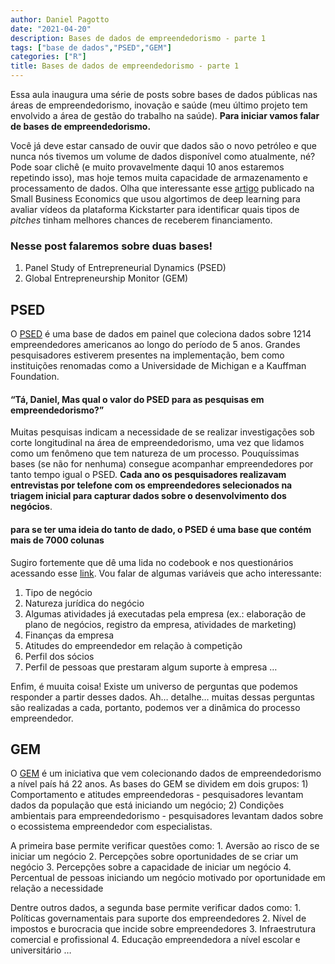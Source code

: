 ```yaml
---
author: Daniel Pagotto
date: "2021-04-20"
description: Bases de dados de empreendedorismo - parte 1
tags: ["base de dados","PSED","GEM"]
categories: ["R"]
title: Bases de dados de empreendedorismo - parte 1
---
```


Essa aula inaugura uma série de posts sobre bases de dados públicas nas áreas de empreendedorismo, inovação e saúde (meu último projeto tem envolvido a área de gestão do trabalho na saúde). **Para iniciar vamos falar de bases de empreendedorismo.**

Você já deve estar cansado de ouvir que dados são o novo petróleo e que nunca nós tivemos um volume de dados disponível como atualmente, né? Pode soar clichê (e muito provavelmente daqui 10 anos estaremos repetindo isso), mas hoje temos muita capacidade de armazenamento e processamento de dados. Olha que interessante esse [artigo](https://link.springer.com/article/10.1007/s11187-019-00218-w) publicado na Small Business Economics que usou algortimos de deep learning para avaliar vídeos da plataforma Kickstarter para identificar quais tipos de *pitches* tinham melhores chances de receberem financiamento. 

### Nesse post falaremos sobre duas bases!

1. Panel Study of Entrepreneurial Dynamics (PSED)
2. Global Entrepreneurship Monitor (GEM)

## PSED

O [PSED](http://www.psed.isr.umich.edu/psed/home) é uma base de dados em painel que coleciona dados sobre 1214 empreendedores americanos ao longo do período de 5 anos. Grandes pesquisadores estiverem presentes na implementação, bem como instituições renomadas como a Universidade de Michigan e a Kauffman Foundation. 

#### "Tá, Daniel, Mas qual o valor do PSED para as pesquisas em empreendedorismo?"

Muitas pesquisas indicam a necessidade de se realizar investigações sob corte longitudinal na área de empreendedorismo, uma vez que lidamos como um fenômeno que tem natureza de um processo. Pouquíssimas bases (se não for nenhuma) consegue acompanhar empreendedores por tanto tempo igual o PSED. **Cada ano os pesquisadores realizavam entrevistas por telefone com os empreendedores selecionados na triagem inicial para capturar dados sobre o desenvolvimento dos negócios**. 

#### para se ter uma ideia do tanto de dado, o PSED é uma base que contém mais de 7000 colunas 

Sugiro fortemente que dê uma lida no codebook e nos questionários acessando esse [link](http://www.psed.isr.umich.edu/psed/data). Vou falar de algumas variáveis que acho interessante: 

1) Tipo de negócio
2) Natureza jurídica do negócio 
3) Algumas atividades já executadas pela empresa (ex.: elaboração de plano de negócios, registro da empresa, atividades de marketing)
4) Finanças da empresa
5) Atitudes do empreendedor em relação à competição
6) Perfil dos sócios
7) Perfil de pessoas que prestaram algum suporte à empresa 
... 

Enfim, é muuita coisa! Existe um universo de perguntas que podemos responder a partir desses dados. Ah... detalhe... muitas dessas perguntas são realizadas a cada, portanto, podemos ver a dinâmica do processo empreendedor. 


## GEM 

O [GEM](https://www.gemconsortium.org/) é um iniciativa que vem colecionando dados de empreendedorismo a nível país há 22 anos. As bases do GEM se dividem em dois grupos: 1) Comportamento e atitudes empreendedoras - pesquisadores levantam dados da população que está iniciando um negócio; 2) Condições ambientais para empreendedorismo - pesquisadores levantam dados sobre o ecossistema empreendedor com especialistas. 

A primeira base permite verificar questões como: 
1. Aversão ao risco de se iniciar um negócio
2. Percepções sobre oportunidades de se criar um negócio
3. Percepções sobre a capacidade de iniciar um negócio 
4. Percentual de pessoas iniciando um negócio motivado por oportunidade em relação a necessidade


Dentre outros dados, a segunda base permite verificar dados como: 
1. Políticas governamentais para suporte dos empreendedores 
2. Nível de impostos e burocracia que incide sobre empreendedores 
3. Infraestrutura comercial e profissional 
4. Educação empreendedora a nível escolar e universitário
... 

